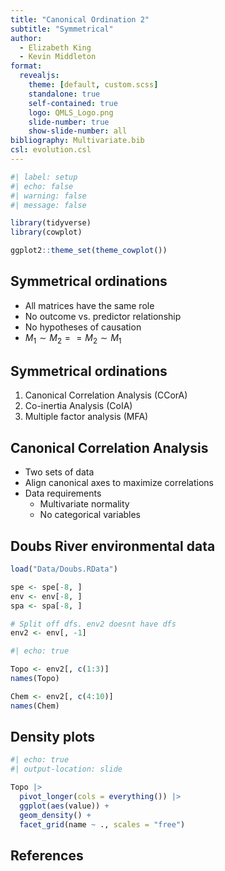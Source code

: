 ```yaml
---
title: "Canonical Ordination 2"
subtitle: "Symmetrical"
author:
  - Elizabeth King
  - Kevin Middleton
format:
  revealjs:
    theme: [default, custom.scss]
    standalone: true
    self-contained: true
    logo: QMLS_Logo.png
    slide-number: true
    show-slide-number: all
bibliography: Multivariate.bib
csl: evolution.csl
---
```



```r
#| label: setup
#| echo: false
#| warning: false
#| message: false

library(tidyverse)
library(cowplot)

ggplot2::theme_set(theme_cowplot())

```

## Symmetrical ordinations

- All matrices have the same role
- No outcome vs. predictor relationship
- No hypotheses of causation
- $M_1 \sim M_2 == M_2 \sim M_1$


## Symmetrical ordinations

1. Canonical Correlation Analysis (CCorA)
2. Co-inertia Analysis (CoIA)
3. Multiple factor analysis (MFA)


## Canonical Correlation Analysis

- Two sets of data
- Align canonical axes to maximize correlations
- Data requirements
    - Multivariate normality
    - No categorical variables


## Doubs River environmental data

```r
load("Data/Doubs.RData")

spe <- spe[-8, ]
env <- env[-8, ]
spa <- spa[-8, ]

# Split off dfs. env2 doesnt have dfs 
env2 <- env[, -1]
```

```r
#| echo: true

Topo <- env2[, c(1:3)]
names(Topo)

Chem <- env2[, c(4:10)]
names(Chem)

```


## Density plots

```r
#| echo: true
#| output-location: slide

Topo |> 
  pivot_longer(cols = everything()) |> 
  ggplot(aes(value)) +
  geom_density() +
  facet_grid(name ~ ., scales = "free")
```


## References

::: {#refs}
:::

